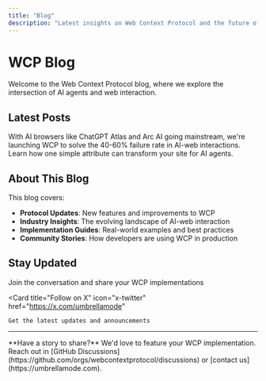 ```yaml
---
title: "Blog"
description: "Latest insights on Web Context Protocol and the future of AI-web interaction"
---
```


# WCP Blog

Welcome to the Web Context Protocol blog, where we explore the intersection of AI agents and web interaction.

## Latest Posts

<CardGroup cols={1}>
  <Card
    title="Launching WCP: The Missing Layer Between AI and the Web"
    icon="rocket"
    href="/blog/launching-wcp"
  >
    With AI browsers like ChatGPT Atlas and Arc AI going mainstream, we're launching WCP to solve the 40-60% failure rate in AI-web interactions. Learn how one simple attribute can transform your site for AI agents.
  </Card>
</CardGroup>

## About This Blog

This blog covers:

- **Protocol Updates**: New features and improvements to WCP
- **Industry Insights**: The evolving landscape of AI-web interaction
- **Implementation Guides**: Real-world examples and best practices
- **Community Stories**: How developers are using WCP in production

## Stay Updated

<CardGroup cols={2}>
  <Card
    title="GitHub Discussions"
    icon="github"
    href="https://github.com/orgs/webcontextprotocol/discussions"
  >
    Join the conversation and share your WCP implementations
  </Card>
  
  <Card
    title="Follow on X"
    icon="x-twitter"
    href="https://x.com/umbrellamode"
  >
    Get the latest updates and announcements
  </Card>
</CardGroup>

---

<Info>
  **Have a story to share?** We'd love to feature your WCP implementation. Reach out in [GitHub Discussions](https://github.com/orgs/webcontextprotocol/discussions) or [contact us](https://umbrellamode.com).
</Info>
